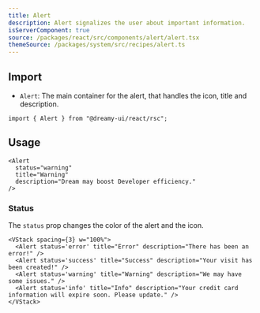```yaml
---
title: Alert
description: Alert signalizes the user about important information. 
isServerComponent: true
source: /packages/react/src/components/alert/alert.tsx
themeSource: /packages/system/src/recipes/alert.ts
---
```


## Import

- `Alert`: The main container for the alert, that handles the icon, title and description.

```tsx
import { Alert } from "@dreamy-ui/react/rsc";
```

## Usage

<Wrapper>
	<Alert 
    status="warning"
    title="Warning"
    description="Dream may boost Developer efficiency."
  />
</Wrapper>

```tsx
<Alert 
  status="warning"
  title="Warning"
  description="Dream may boost Developer efficiency."
/>
```

### Status

The `status` prop changes the color of the alert and the icon.

<Wrapper>
  <VStack spacing={3} w="100%">
    <Alert status='error' title="Error" description="There has been an error!" />
    <Alert status='success' title="Success" description="Your visit has been created!" />
    <Alert status='warning' title="Warning" description="We may have some issues." />
    <Alert status='info' title="Info" description="Your credit card information will expire soon. Please update." />
  </VStack>
</Wrapper>

```tsx
<VStack spacing={3} w="100%">
  <Alert status='error' title="Error" description="There has been an error!" />
  <Alert status='success' title="Success" description="Your visit has been created!" />
  <Alert status='warning' title="Warning" description="We may have some issues." />
  <Alert status='info' title="Info" description="Your credit card information will expire soon. Please update." />
</VStack>
```